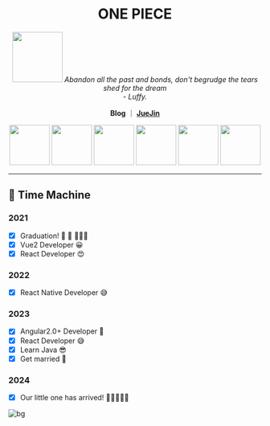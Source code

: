 
<h1 align="center">ONE PIECE</h1>

<p align="center">
  <img
    src="https://cdn.jsdelivr.net/gh/rick-chou/rick-assets/png/28.png"
    alt=""
    width="100px"
  />
  <i>
    Abandon all the past and bonds, don't begrudge the tears shed for the dream
    <br /> - Luffy.
  </i>
  <br />
</p>

<p align="center">
  <Link to={`${import.meta.env.BASE_URL}rick/blog/`}>
    <strong>Blog</strong>
  </Link>
  <span>｜</span>
  <a href="https://juejin.cn/user/1574156383563496" target='_blank'>
    <strong>JueJin</strong>
  </a>
</p>

<p align="center" className="item-center flex justify-center">
  <img
    src="https://cdn.jsdelivr.net/gh/rick-chou/rick-assets/webp/js.webp"
    width="80"
  />
  <img
    src="https://cdn.jsdelivr.net/gh/rick-chou/rick-assets/webp/react.webp"
    width="80"
  />
  <img
    src="https://cdn.jsdelivr.net/gh/rick-chou/rick-assets/webp/vue.webp"
    width="80"
  />
  <img
    src="https://cdn.jsdelivr.net/gh/rick-chou/rick-assets/webp/python.webp"
    width="80"
  />
  <img
    src="https://cdn.jsdelivr.net/gh/rick-chou/rick-assets/webp/github.webp"
    width="80"
  />
  <img
    src="https://cdn.jsdelivr.net/gh/rick-chou/rick-assets/webp/vscode.webp"
    width="80"
  />
</p>

<hr />

## 🌈 Time Machine

### 2021

- [x] Graduation! 🥂 🧱 👷🏿‍♂️
- [x] Vue2 Developer 😀
- [x] React Developer 😍

### 2022

- [x] React Native Developer 😅

### 2023

- [x] Angular2.0+ Developer 🤔
- [x] React Developer 😅
- [x] Learn Java 😎
- [x] Get married 🥰

### 2024

- [x] Our little one has arrived! 🍼🧑‍🍼👩‍🍼

![bg](https://cdn.jsdelivr.net/gh/rick-chou/rick-assets/jpg/43.jpg)
